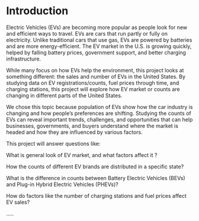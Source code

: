 # Introduction
Electric Vehicles (EVs) are becoming more popular as people look for new and efficient ways to travel. 
EVs are cars that run partly or fully on electricity. Unlike traditional cars that use gas, EVs are powered by batteries and are more energy-efficient. The EV market in the U.S. is growing quickly, helped by falling battery prices, government support, and better charging infrastructure.

While many focus on how EVs help the environment, this project looks at something different: the sales and number of EVs in the United States. By studying data on EV registrations/counts, fuel prices through time, and charging stations, this project will explore how EV market or counts are changing in different parts of the United States.

We chose this topic because population of EVs show how the car industry is changing and how people’s preferences are shifting. Studying the counts of EVs can reveal important trends, challenges, and opportunities that can help businesses, governments, and buyers understand where the market is headed and how they are influenced by various factors.

This project will answer questions like:

What is general look of EV market, and what factors affect it ? 

How the counts of different EV brands are distributed in a specific state? 

What is the difference in counts between Battery Electric Vehicles (BEVs) and Plug-in Hybrid Electric Vehicles (PHEVs)?

How do factors like the number of charging stations and fuel prices affect EV sales?

.....





